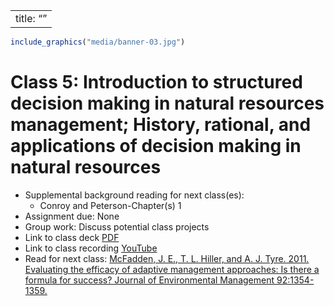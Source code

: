 
---
title: ""
---

<!--
library(knitr)
rmarkdown::render_site("Class-05.Rmd")# build website

# rmarkdown::render_site()# build webpage
# COPY FILES TO DOCS FOR GITHUB.IO
system(paste("xcopy", 
    '"C:/Users/mcolvin/Documents/Teaching/WFA8433-Natural-Resource-Decision-Making/Course-Materials/_site"', 
    '"C:/Users/mcolvin/Documents/Teaching/WFA8433-Natural-Resource-Decision-Making//Docs"',
    "/E /C /H /R /K /O /Y")) 
  q(save="no") 
-->



```r
include_graphics("media/banner-03.jpg")
```



# Class 5: Introduction to structured decision making in natural resources management; History, rational, and applications of decision making in natural resources



 
* Supplemental background reading for next class(es):
    * Conroy and Peterson-Chapter(s) 1
* Assignment due: None
* Group work: Discuss potential class projects
* Link to class deck [PDF](class-05.pdf)
* Link to class recording [YouTube]()
* Read for next class: [McFadden, J. E., T. L. Hiller, and A. J. Tyre. 2011. Evaluating the efficacy of
 adaptive management approaches: Is there a formula for success? Journal
 of Environmental Management 92:1354-1359.](M272.pdf)
 
 
<!--
Conroy and Peterson-Chapters 1 & 2
-->